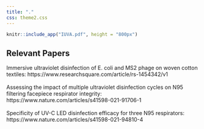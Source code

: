 ---
title: "."
css: theme2.css
---

```{r,layout="l-page",  out.width="120%",message = F, warning=F, echo =F}
knitr::include_app("IUVA.pdf", height = "800px")
```

<h2> Relevant Papers </h2>
Immersive ultraviolet disinfection of E. coli and MS2 phage on woven cotton textiles: https://www.researchsquare.com/article/rs-1454342/v1<br><br>
Assessing the impact of multiple ultraviolet disinfection cycles on N95 filtering facepiece respirator integrity: https://www.nature.com/articles/s41598-021-91706-1<br><br>
Specificity of UV-C LED disinfection efficacy for three N95 respirators: https://www.nature.com/articles/s41598-021-94810-4<br><br>
